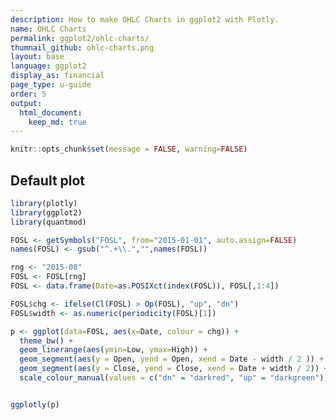 ```yaml
---
description: How to make OHLC Charts in ggplot2 with Plotly.
name: OHLC Charts
permalink: ggplot2/ohlc-charts/
thumnail_github: ohlc-charts.png
layout: base
language: ggplot2
display_as: financial
page_type: u-guide
order: 5
output:
  html_document:
    keep_md: true
---
```


```r
knitr::opts_chunk$set(message = FALSE, warning=FALSE)
```

## Default plot


```r
library(plotly)
library(ggplot2)
library(quantmod)

FOSL <- getSymbols("FOSL", from="2015-01-01", auto.assign=FALSE)
names(FOSL) <- gsub("^.+\\.","",names(FOSL))

rng <- "2015-08"
FOSL <- FOSL[rng]
FOSL <- data.frame(Date=as.POSIXct(index(FOSL)), FOSL[,1:4])

FOSL$chg <- ifelse(Cl(FOSL) > Op(FOSL), "up", "dn")
FOSL$width <- as.numeric(periodicity(FOSL)[1])

p <- ggplot(data=FOSL, aes(x=Date, colour = chg)) +
  theme_bw() +
  geom_linerange(aes(ymin=Low, ymax=High)) +
  geom_segment(aes(y = Open, yend = Open, xend = Date - width / 2 )) +
  geom_segment(aes(y = Close, yend = Close, xend = Date + width / 2)) +
  scale_colour_manual(values = c("dn" = "darkred", "up" = "darkgreen")) + guides(colour = FALSE)


ggplotly(p)
```


<!--------------------- EXAMPLE BREAK ------------------------->
